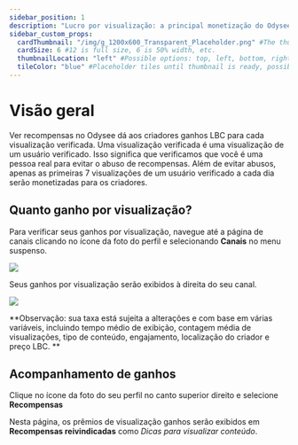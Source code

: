 ---
sidebar_position: 1
description: "Lucro por visualização: a principal monetização do Odysee."
sidebar_custom_props:
  cardThumbnail: "/img/g_1200x600_Transparent_Placeholder.png" #The thumbnail on the category card.
  cardSize: 6 #12 is full size, 6 is 50% width, etc.
  thumbnailLocation: "left" #Possible options: top, left, bottom, right, none
  tileColor: "blue" #Placeholder tiles until thumbnail is ready, possible options: blue, cream, darkpurple, lightpurple, mauve, orange, pink, none
---

# Visão geral

Ver recompensas no Odysee dá aos criadores ganhos LBC para cada visualização verificada. Uma visualização verificada é uma visualização de um usuário verificado. Isso significa que verificamos que você é uma pessoa real para evitar o abuso de recompensas. Além de evitar abusos, apenas as primeiras 7 visualizações de um usuário verificado a cada dia serão monetizadas para os criadores.

## Quanto ganho por visualização?

Para verificar seus ganhos por visualização, navegue até a página de canais clicando no ícone da foto do perfil e selecionando **Canais** no menu suspenso.

![](/img/es/image_44.png)

Seus ganhos por visualização serão exibidos à direita do seu canal.

![](/img/es/image_45.png)

**Observação: sua taxa está sujeita a alterações e com base em várias variáveis, incluindo tempo médio de exibição, contagem média de visualizações, tipo de conteúdo, engajamento, localização do criador e preço LBC. **

## Acompanhamento de ganhos

Clique no ícone da foto do seu perfil no canto superior direito e selecione **Recompensas**

Nesta página, os prêmios de visualização ganhos serão exibidos em **Recompensas reivindicadas** como *Dicas para visualizar conteúdo*.